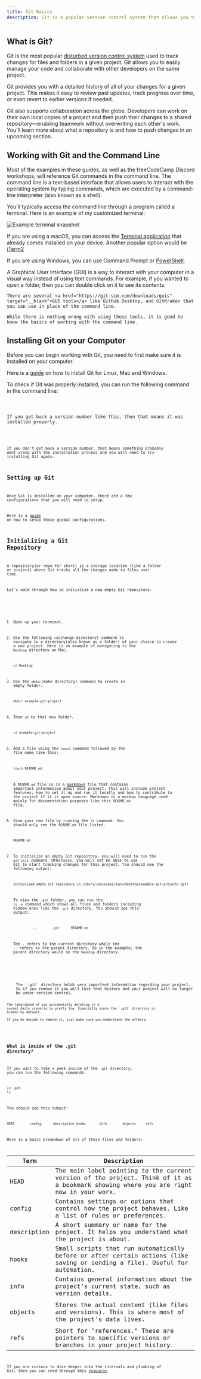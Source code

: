 ```yaml
---
title: Git Basics
description: Git is a popular version control system that allows you to track changes in your code and collaborate with others. This guide will help you review the basics of Git.
---
```



## What is Git?

Git is the most popular [disturbed version control system](https://en.wikipedia.org/wiki/Distributed_version_control) used to track changes for files and folders in a given project. Git allows you to easily manage your code and collaborate with other developers on the same project.

Git provides you with a detailed history of all of your changes for a given project. This makes it easy to review past updates, track progress over time, or even revert to earlier versions if needed.

Git also supports collaboration across the globe. Developers can work on their own local copies of a project and then push their changes to a shared repository—enabling teamwork without overwriting each other's work. You'll learn more about what a repository is and how to push changes in an upcoming section.

## Working with Git and the Command Line

Most of the examples in these guides, as well as the freeCodeCamp Discord workshops, will reference Git commands in the command line. The command line is a text-based interface that allows users to interact with the operating system by typing commands, which are executed by a command-line interpreter (also known as a shell).

You'll typically access the command line through a program called a terminal. Here is an example of my customized terminal:

![Example terminal snapshot](../../../assets/terminal-snapshot.png)

If you are using a macOS, you can access the [Terminal application](https://support.apple.com/guide/terminal/get-started-pht23b129fed/2.14/mac/15.0) that already comes installed on your device. Another popular option would be [iTerm2](https://iterm2.com/)

If you are using Windows, you can use Command Prompt or [PowerShell](https://learn.microsoft.com/en-us/powershell/scripting/install/installing-powershell?view=powershell-7.5).

<Aside title="What about GUIs?">
    A Graphical User Interface (GUI) is a way to interact with your computer in a visual way instead of using text commands. For example, if you wanted to open a folder, then you can double click on it to see its contents.

    There are several <a href="https://git-scm.com/downloads/guis" target="__blank">GUI tools</a> like GitHub Desktop, and GitKraken that you can use in place of the command line.

    While there is nothing wrong with using these tools, it is good to know the basics of working with the command line.

</Aside>

## Installing Git on your Computer

Before you can begin working with Git, you need to first make sure it is installed on your computer.

Here is a [guide](https://git-scm.com/book/en/v2/Getting-Started-Installing-Git) on how to install Git for Linux, Mac and Windows.

To check if Git was properly installed, you can run the following command in the command line:

<Code language="bash" code="git --version" />

If you get back a version number like this, then that means it was installed properly.

<Code language="bash" code="git version 2.50.0" />

If you don't get back a version number, that means something probably went wrong with the installation process and you will need to try installing Git again.

## Setting up Git

Once Git is installed on your computer, there are a few configurations that you will need to setup.

Here is a [guide](https://git-scm.com/book/en/v2/Getting-Started-First-Time-Git-Setup) on how to setup those global configurations.

## Initializing a Git Repository

A repository(or repo for short) is a storage location (like a folder or project) where Git tracks all the changes made to files over time.

Let's walk through how to initialize a new empty Git repository.

<Steps>

1.  Open up your terminal.

2.  Use the following `cd`(change directory) command to navigate to a directory(also known as a folder) of your choice to create a new project. Here is an example of navigating to the `Desktop` directory on Mac.

    ```bash
    cd Desktop
    ```

3.  Use the `mkdir`(make directory) command to create an empty folder.

    ```bash
    mkdir example-git-project
    ```

4.  Then `cd` to that new folder.

    ```bash
    cd example-git-project
    ```

5.  Add a file using the `touch` command followed by the file name like this:

    ```bash
    touch README.md
    ```

    A `README.md` file is is a [markdown](https://www.markdownguide.org/) file that contains important information about your project. This will include project features, how to set it up and run it locally and how to contribute to the project if it is open source.
    Markdown is a markup language used mainly for documentation purposes like this `README.md` file.

6.  View your new file by running the `ls` command. You should only see the `README.md` file listed.

    ```bash
    README.md
    ```

7.  To initialize an empty Git repository, you will need to run the `git init` command. Otherwise, you will not be able to use Git to start tracking changes for this project.
    You should see the following output:

    ```bash
    Initialized empty Git repository in /Users/jessicawilkins/Desktop/example-git-project/.git/
    ```

    To view the `.git` folder, you can run the `ls -a` command which shows all files and folders including hidden ones like the `.git` directory.
    You should see this output:

    ```bash
    .         ..        .git      README.md
    ```

    The `.` refers to the current directory while the `..` refers to the parent directory. So in the example, the parent directory would be the `Desktop` directory.

</Steps>

<Aside type="caution" title="Should you delete the .git directory?">
    The `.git` directory holds very important information regarding your project.
    So if you remove it you will lose that history and your project will no longer
    be under version control. 
  
    The likelihood of you accidentally deleting in a
    normal daily scenario is pretty low. Especially since the `.git` directory is
    hidden by default.

    If you do decide to remove it, just make sure you understand the effects.

</Aside>

### What is inside of the .git directory?

If you want to take a peek inside of the `.git` directory, you can run the following commands:

```bash
cd .git
ls
```

You should see this output:

```bash
HEAD        config      description hooks       info        objects     refs
```

Here is a basic breakdown of all of those files and folders:

| Term        | Description                                                                                                                            |
| ----------- | -------------------------------------------------------------------------------------------------------------------------------------- |
| HEAD        | The main label pointing to the current version of the project. Think of it as a bookmark showing where you are right now in your work. |
| config      | Contains settings or options that control how the project behaves. Like a list of rules or preferences.                                |
| description | A short summary or name for the project. It helps you understand what the project is about.                                            |
| hooks       | Small scripts that run automatically before or after certain actions (like saving or sending a file). Useful for automation.           |
| info        | Contains general information about the project’s current state, such as version details.                                               |
|             |
| objects     | Stores the actual content (like files and versions). This is where most of the project's data lives.                                   |
|             |
| refs        | Short for "references." These are pointers to specific versions or branches in your project history.                                   |

If you are curious to dive deeper into the internals and plumbing of Git, then you can read through this [resource](https://git-scm.com/book/en/v2/Git-Internals-Plumbing-and-Porcelain#ch10-git-internals).
